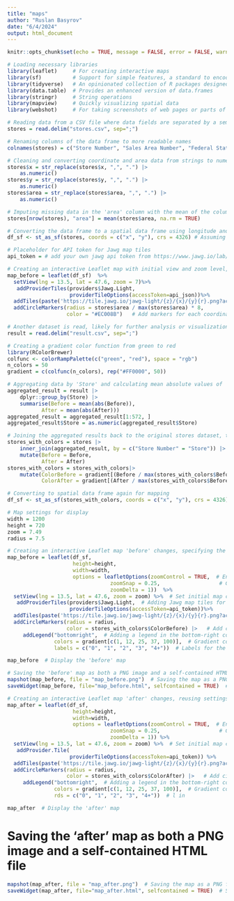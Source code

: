 ```yaml
---
title: "maps"
author: "Ruslan Basyrov"
date: "6/4/2024"
output: html_document
---
```


```r
knitr::opts_chunk$set(echo = TRUE, message = FALSE, error = FALSE, warning = FALSE)
```

```r
# Loading necessary libraries
library(leaflet)     # For creating interactive maps
library(sf)          # Support for simple features, a standard to encode spatial data
library(tidyverse)   # An opinionated collection of R packages designed for data science
library(data.table)  # Provides an enhanced version of data.frames
library(stringr)     # String operations
library(mapview)     # Quickly visualizing spatial data
library(webshot)     # For taking screenshots of web pages or parts of it, such as maps
```

```r
# Reading data from a CSV file where data fields are separated by a semicolon
stores = read.delim("stores.csv", sep=";")

# Renaming columns of the data frame to more readable names
colnames(stores) = c("Store Number", "Sales Area Number", "Federal State", "Warehouse", "area", "x", "y")

# Cleaning and converting coordinate and area data from strings to numeric, replacing commas with dots
stores$x = str_replace(stores$x, ",", ".") |> 
    as.numeric()
stores$y = str_replace(stores$y, ",", ".") |> 
    as.numeric()
stores$area = str_replace(stores$area, ",", ".") |> 
    as.numeric()
```

```r
# Imputing missing data in the 'area' column with the mean of the column
stores[nrow(stores), "area"] = mean(stores$area, na.rm = TRUE)

# Converting the data frame to a spatial data frame using longitude and latitude
df_sf <- st_as_sf(stores, coords = c("x", "y"), crs = 4326) # Assuming WGS84 (EPSG:4326)

# Placeholder for API token for Jawg map tiles
api_token = # add your own jawg api token from https://www.jawg.io/lab/

# Creating an interactive Leaflet map with initial view and zoom level, adding a tile layer from Jawg
map_before = leaflet(df_sf)  %>%
  setView(lng = 13.5, lat = 47.6, zoom = 7)%>% 
   addProviderTiles(providers$Jawg.Light,
                    providerTileOptions(accessToken=api_json))%>%
  addTiles(paste('https://tile.jawg.io/jawg-light/{z}/{x}/{y}{r}.png?access-token=', api_token, sep = '')) %>%  # Add base map tiles
  addCircleMarkers(radius = stores$area / max(stores$area) * 8,
                   color = "#EC008B")   # Add markers for each coordinate, scaled by 'area'
```

```r
# Another dataset is read, likely for further analysis or visualizations
result = read.delim("result.csv", sep=";")
```

```r
# Creating a gradient color function from green to red
library(RColorBrewer)
colfunc <- colorRampPalette(c("green", "red"), space = "rgb")
n_colors = 50
gradient = c(colfunc(n_colors), rep("#FF0000", 50))
```

```r
# Aggregating data by 'Store' and calculating mean absolute values of 'Before' and 'After'
aggregated_result = result |> 
    dplyr::group_by(Store) |> 
    summarise(Before = mean(abs(Before)),
           After = mean(abs(After)))
aggregated_result = aggregated_result[1:572, ]
aggregated_result$Store = as.numeric(aggregated_result$Store)
```

```r
# Joining the aggregated results back to the original stores dataset, then calculating colors based on 'Before' and 'After' values
stores_with_colors = stores |> 
    inner_join(aggregated_result, by = c("Store Number" = "Store")) |> 
    mutate(Before = Before,
           After = After)
stores_with_colors = stores_with_colors|> 
    mutate(ColorBefore = gradient[(Before / max(stores_with_colors$Before) / 0.01) %/% 1],
           ColorAfter = gradient[(After / max(stores_with_colors$Before) / 0.01) %/% 1])
```

```r
# Converting to spatial data frame again for mapping
df_sf <- st_as_sf(stores_with_colors, coords = c("x", "y"), crs = 4326) # Assuming WGS84 (EPSG:4326)
```

```r
# Map settings for display
width = 1200
height = 720
zoom = 7.49
radius = 7.5
```

```r
# Creating an interactive Leaflet map 'before' changes, specifying the map's dimensions and control options
map_before = leaflet(df_sf,
                     height=height,
                     width=width,
                     options = leafletOptions(zoomControl = TRUE,  # Enables zoom control
                                 zoomSnap = 0.25,                   # Granularity of zoom levels
                                 zoomDelta = 1))  %>%
  setView(lng = 13.5, lat = 47.6, zoom = zoom) %>%  # Set initial map center and zoom level
   addProviderTiles(providers$Jawg.Light,  # Adding Jawg map tiles for a light-themed map
                    providerTileOptions(accessToken=api_token))%>%
  addTiles(paste('https://tile.jawg.io/jawg-light/{z}/{x}/{y}{r}.png?access-token=', api_token, sep = '')) %>%  # Add base map tiles
  addCircleMarkers(radius = radius,
                   color = stores_with_colors$ColorBefore) |>   # Add circle markers colored based on the 'Before' scenario
     addLegend("bottomright",  # Adding a legend in the bottom-right corner
               colors = gradient[c(1, 12, 25, 37, 100)],  # Gradient colors for the legend
               labels = c("0", "1", "2", "3", "4+"))  # Labels for the legend

map_before  # Display the 'before' map
```

```r
# Saving the 'before' map as both a PNG image and a self-contained HTML file
mapshot(map_before, file = "map_before.png")  # Saving the map as a PNG file for offline use
saveWidget(map_before, file="map_before.html", selfcontained = TRUE)  # Saving the map as a HTML file for web use
```

```r
# Creating an interactive Leaflet map 'after' changes, reusing settings from the 'before' map
map_after = leaflet(df_sf, 
                     height=height,
                     width=width,
                     options = leafletOptions(zoomControl = TRUE,  # Enable zoom control
                                 zoomSnap = 0.25,                   # Granularity of zoom levels
                                 zoomDelta = 1)) %>%
  setView(lng = 13.5, lat = 47.6, zoom = zoom) %>%  # Set initial map center and zoom level
   addProvider.Tile(
                    providerTileOptions(accessToken=api_token)) %>%
  addTiles(paste('https://tile.jawg.io/jawg-light/{z}/{x}/{y}{r}.png?access-token=', api_token, sep = '')) %>%  # Add base map tiles
  addCircleMarkers(radius = radius,
                   color = stores_with_colors$ColorAfter) |>   # Add circle markers colored based on the 'After' scenario
     addLegend("bottomright",  # Adding a legend in the bottom-right corner
               colors = gradient[c(1, 12, 25, 37, 100)],  # Gradient colors for the li
               rds = c("0", "1", "2", "3", "4+"))  # l in

map_after  # Display the 'after' map
```

# Saving the 'after' map as both a PNG image and a self-contained HTML file
```r
mapshot(map_after, file = "map_after.png")  # Saving the map as a PNG file for offline use
saveWidget(map_after, file="map_after.html", selfcontained = TRUE)  # Saving the map as a HTML file for web use
```
